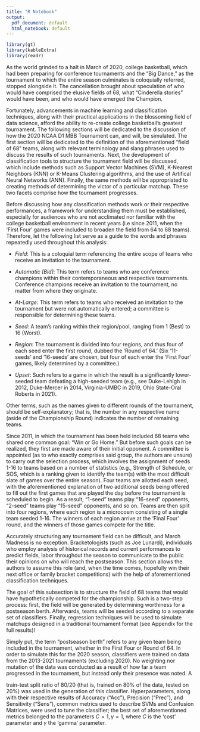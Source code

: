 ```yaml
---
title: "R Notebook"
output:
  pdf_document: default
  html_notebook: default
---
```


```r
library(gt)
library(kableExtra)
library(readr)
```

\section{Simulating the 2020 Tournament}

As the world grinded to a halt in March of 2020, college basketball, which had 
been preparing for conference tournaments and the "Big Dance," as the tournament
to which the entire season culminates is coloquially referred, stopped alongside 
it. The cancellation brought about speculation of who would have comprised the 
elusive fields of 68, what "Cinderella stories" would have been, and who would
have emerged the Champion. 

Fortunately, advancements in machine learning and classification techniques, 
along with their practical applications in the blossoming field of data science,
afford the ability to re-create college basketball's greatest tournament. The 
following sections will be dedicated to the discussion of how the 2020 NCAA D1 MBB
Tournament can, and will, be simulated. The first section will be dedicated to 
the definition of the aforementioned "field of 68" teams, along with relevant
terminology and slang phrases used to discuss the results of such tournaments. 
Next, the development of classification tools to structure the tournament
field will be discussed, which include methods such as Support Vector Machines (SVM),
K-Nearest Neighbors (KNN) or K-Means Clustering algorithms, and the use of 
Artifical Neural Networks (ANN). Finally, the same methods will be appropriated 
to creating methods of determining the victor of a particular matchup. These 
two facets comprise how the tournament progresses.

\subsection{Relevant Terminology}

Before discussing how any classification methods work or their respective performances, a framework for understanding them must be established, especially for audiences who are not acclimated nor familiar with the college basketball environment in recent years (i.e since 2011, when the 'First Four' games were included to broaden the field from 64 to 68 teams). Therefore, let the following list serve as a guide to the words and phrases repeatedly used throughout this analysis:

* *Field*: This is a coloquial term referencing the entire scope of teams who receive an invitation to the tournament. 

* *Automatic [Bid]*: This term refers to teams who are conference champions within their contemporaneous and respective tournaments. Conference champions receive an invitation to the tournament, no matter from where they originate.

* *At-Large*: This term refers to teams who received an invitation to the tournament but were not automatically entered; a committee is responsible for determining these teams.

* *Seed*: A team's ranking within their region/pool, ranging from 1 (Best) to 16 (Worst).

* *Region*: The tournament is divided into four regions, and thus four of each seed enter the first round, dubbed the 'Round of 64.' (Six '11-seeds' and '16-seeds' are chosen, but four of each enter the 'First Four' games, likely determined by a committee.)

* *Upset*: Such refers to a game in which the result is a significantly lower-seeded team defeating a high-seeded team (e.g., see Duke-Lehigh in 2012, Duke-Mercer in 2014, Virginia-UMBC in 2019, Ohio State-Oral Roberts in 2021).

Other terms, such as the names given to different rounds of the tournament, should be self-explanatory; that is, the number in any respective name (aside of the Championship Round) indicates the number of remaining teams.

\subsection{The Field of 68}

Since 2011, in which the tournament has been held included 68 teams who shared one common goal: "Win or Go Home." But before such goals can be realized, they first are made aware of their initial opponent. A committee is appointed (as to who exactly comprises said group, the authors are unsure) to carry out the selection process, which involves the assignment of seeds 1-16 to teams based on a number of statistics (e.g., Strength of Schedule, or SOS, which is a ranking given to identify the team(s) with the most difficult slate of games over the entire season). Four teams are allotted each seed, with the aforementioned explanation of two additional seeds being offered to fill out the first games that are played the day before the tournament is scheduled to begin. As a result, "1-seed" teams play "16-seed" opponents, "2-seed" teams play "15-seed" opponents, and so on. Teams are then split into four regions, where each region is a microcosm consisting of a single team seeded 1-16. The winners of each region arrive at the 'Final Four' round, and the winners of those games compete for the title.

\subsection{Methods}

Accurately structuring any tournament field can be difficult, and March Madness is no exception. Bracketologists (such as Joe Lunardi), individuals who employ analysis of historical records and current performances to predict fields, labor throughout the season to communicate to the public their opinions on who will reach the postseason. This section allows the authors to assume this role (and, when the time comes, hopefully win their next office or family bracket competitions) with the help of aforementioned classification techniques. 

The goal of this subsection is to structure the field of 68 teams that would have hypothetically competed for the championship. Such is a two-step process: first, the field will be generated by determining worthiness for a postseason berth. Afterwards, teams will be seeded according to a separate set of classifiers. Finally, regression techniques will be used to simulate matchups designed in a traditional tournament format (see Appendix for the full results)!

\subsubsection{Postseason Berth}

Simply put, the term "postseason berth" refers to any given team being included in the tournament, whether in the First Four or Round of 64. In order to simulate this for the 2020 season, classifiers were trained on data from the 2013-2021 tournaments (excluding 2020). No weighting nor mutation of the data was conducted as a result of how far a team progressed in the tournament, but instead only their presence was noted. A

train-test split ratio of 80/20 (that is, trained on 80% of the data, tested on 20%) was used in the generation of this classifier. Hyperparameters, along with their respective results of Accuracy ("Acc"), Precision ("Prec"), and Sensitivity ("Sens"), common metrics used to describe SVMs and Confusion Matrices, were used to tune the classifier; the best set of aforementioned metrics belonged to the parameters $C = 1, \gamma = 1$, where $C$ is the 'cost' parameter and $\gamma$ the 'gamma' parameter. 

